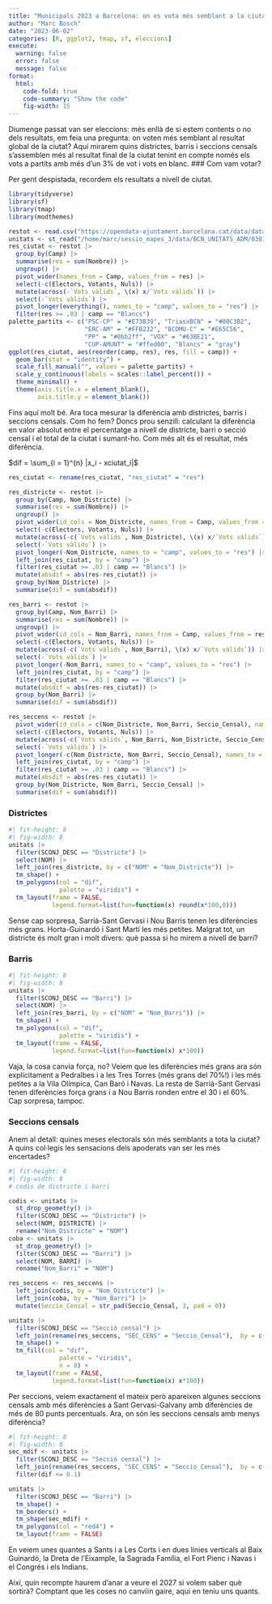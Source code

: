 ```yaml
---
title: "Municipals 2023 a Barcelona: on es vota més semblant a la ciutat?"
author: "Marc Bosch"
date: "2023-06-02"
categories: [R, ggplot2, tmap, sf, eleccions]
execute:
  warning: false
  error: false
  message: false
format:
  html: 
    code-fold: true
    code-summary: "Show the code"
    fig-width: 15
---
```



Diumenge passat van ser eleccions: més enllà de si estem contents o no dels resultats, em feia una pregunta: on voten més semblant al resultat global de la ciutat?
Aquí mirarem quins districtes, barris i seccions censals s'assemblen més al resultat final de la ciutat tenint en compte només els vots a partits amb més d'un 3% de vot i vots en blanc.
### Com vam votar?

Per gent despistada, recordem els resultats a nivell de ciutat.


```r
library(tidyverse)
library(sf)
library(tmap)
library(modthemes)

restot <- read.csv("https://opendata-ajuntament.barcelona.cat/data/dataset/78d2734c-35ee-49de-86c6-4bafef2e8e05/resource/ece25812-297e-49c9-8907-526797731fc8/download/2023_eleccions_locals.csv")
unitats <- st_read("/home/marc/sessio_mapes_3/data/BCN_UNITATS_ADM/0301100100_UNITATS_ADM_POLIGONS.json", quiet = TRUE)
res_ciutat <- restot |> 
  group_by(Camp) |> 
  summarise(res = sum(Nombre)) |> 
  ungroup() |> 
  pivot_wider(names_from = Camp, values_from = res) |> 
  select(-c(Electors, Votants, Nuls)) |> 
  mutate(across(-`Vots vàlids`, \(x) x/`Vots vàlids`)) |> 
  select(-`Vots vàlids`) |> 
  pivot_longer(everything(), names_to = "camp", values_to = "res") |> 
  filter(res >= .03 | camp == "Blancs")
palette_partits <- c("PSC-CP" = "#E73B39", "TriasxBCN" = "#00C3B2",
                     "ERC-AM" = "#FFB232", "BCOMU-C" = "#E65C56",
                     "PP" = "#0bb2ff", "VOX" = "#63BE21",
                     "CUP-AMUNT" = "#ffed00", "Blancs" = "gray")
ggplot(res_ciutat, aes(reorder(camp, res), res, fill = camp)) + 
  geom_bar(stat = "identity") + 
  scale_fill_manual("", values = palette_partits) + 
  scale_y_continuous(labels = scales::label_percent()) + 
  theme_minimal() + 
  theme(axis.title.x = element_blank(),
        axis.title.y = element_blank())


```


Fins aquí molt bé. Ara toca mesurar la diferència amb districtes, barris i seccions censals. Com ho fem? Doncs prou senzill: calculant la diferència en valor absolut entre el percentatge a nivell de districte, barri o secció censal i el total de la ciutat i sumant-ho. Com més alt és el resultat, més diferència.

$dif = \sum_{i = 1}^{n}  |x_i - xciutat_i|$

```r
res_ciutat <- rename(res_ciutat, "res_ciutat" = "res")

res_districte <- restot |> 
  group_by(Camp, Nom_Districte) |> 
  summarise(res = sum(Nombre)) |> 
  ungroup() |> 
  pivot_wider(id_cols = Nom_Districte, names_from = Camp, values_from = res) |> 
  select(-c(Electors, Votants, Nuls)) |> 
  mutate(across(-c(`Vots vàlids`, Nom_Districte), \(x) x/`Vots vàlids`)) |> 
  select(-`Vots vàlids`) |> 
  pivot_longer(-Nom_Districte, names_to = "camp", values_to = "res") |> 
  left_join(res_ciutat, by = "camp") |> 
  filter(res_ciutat >= .03 | camp == "Blancs") |> 
  mutate(absdif = abs(res-res_ciutat)) |> 
  group_by(Nom_Districte) |> 
  summarise(dif = sum(absdif))

res_barri <- restot |> 
  group_by(Camp, Nom_Barri) |> 
  summarise(res = sum(Nombre)) |> 
  ungroup() |> 
  pivot_wider(id_cols = Nom_Barri, names_from = Camp, values_from = res) |> 
  select(-c(Electors, Votants, Nuls)) |> 
  mutate(across(-c(`Vots vàlids`, Nom_Barri), \(x) x/`Vots vàlids`)) |> 
  select(-`Vots vàlids`) |> 
  pivot_longer(-Nom_Barri, names_to = "camp", values_to = "res") |> 
  left_join(res_ciutat, by = "camp") |> 
  filter(res_ciutat >= .03 | camp == "Blancs") |> 
  mutate(absdif = abs(res-res_ciutat)) |> 
  group_by(Nom_Barri) |> 
  summarise(dif = sum(absdif))

res_seccens <- restot |> 
  pivot_wider(id_cols = c(Nom_Districte, Nom_Barri, Seccio_Censal), names_from = Camp, values_from = Nombre) |>  
  select(-c(Electors, Votants, Nuls)) |> 
  mutate(across(-c(`Vots vàlids`, Nom_Barri, Nom_Districte, Seccio_Censal), \(x) x/`Vots vàlids`)) |> 
  select(-`Vots vàlids`) |> 
  pivot_longer(-c(Nom_Districte, Nom_Barri, Seccio_Censal), names_to = "camp", values_to = "res") |> 
  left_join(res_ciutat, by = "camp") |> 
  filter(res_ciutat >= .03 | camp == "Blancs") |> 
  mutate(absdif = abs(res-res_ciutat)) |> 
  group_by(Nom_Districte, Nom_Barri, Seccio_Censal) |> 
  summarise(dif = sum(absdif))
```



### Districtes


```r
#| fit-height: 8
#| fig-width: 8
unitats |> 
  filter(SCONJ_DESC == "Districte") |> 
  select(NOM) |> 
  left_join(res_districte, by = c("NOM" = "Nom_Districte")) |> 
  tm_shape() + 
  tm_polygons(col = "dif",
              palette = "viridis") + 
  tm_layout(frame = FALSE,
            legend.format=list(fun=function(x) round(x*100,0)))
```


Sense cap sorpresa, Sarrià-Sant Gervasi i Nou Barris tenen les diferències més grans. Horta-Guinardó i Sant Martí les més petites. Malgrat tot, un districte és molt gran i molt divers: què passa si ho mirem a nivell de barri?


### Barris

```r
#| fit-height: 8
#| fig-width: 8
unitats |> 
  filter(SCONJ_DESC == "Barri") |> 
  select(NOM) |> 
  left_join(res_barri, by = c("NOM" = "Nom_Barri")) |> 
  tm_shape() + 
  tm_polygons(col = "dif",
              palette = "viridis") + 
  tm_layout(frame = FALSE,
            legend.format=list(fun=function(x) x*100))
```

Vaja, la cosa canvia força, no? Veiem que les diferències més grans ara són explícitament a Pedralbes i a les Tres Torres (més grans del 70%!) i les més petites a la Vila Olímpica, Can Baró i Navas. La resta de Sarrià-Sant Gervasi tenen diferències força grans i a Nou Barris ronden entre el 30 i el 60%. Cap sorpresa, tampoc.

### Seccions censals

Anem al detall: quines meses electorals són més semblants a tota la ciutat? A quins col·legis les sensacions dels apoderats van ser les més encertades?


```r
#| fit-height: 8
#| fig-width: 8
# codis de districte i barri

codis <- unitats |> 
  st_drop_geometry() |> 
  filter(SCONJ_DESC == "Districte") |> 
  select(NOM, DISTRICTE) |> 
  rename("Nom_Districte" = "NOM")
coba <- unitats |> 
  st_drop_geometry() |> 
  filter(SCONJ_DESC == "Barri") |> 
  select(NOM, BARRI) |> 
  rename("Nom_Barri" = "NOM")

res_seccens <- res_seccens |> 
  left_join(codis, by = "Nom_Districte") |> 
  left_join(coba, by = "Nom_Barri") |> 
  mutate(Seccio_Censal = str_pad(Seccio_Censal, 3, pad = 0))

unitats |> 
  filter(SCONJ_DESC == "Secció censal") |> 
  left_join(rename(res_seccens, "SEC_CENS" = "Seccio_Censal"),  by = c("SEC_CENS", "BARRI", "DISTRICTE")) |> 
  tm_shape() + 
  tm_fill(col = "dif",
              palette = "viridis",
              n = 8) + 
  tm_layout(frame = FALSE,
            legend.format=list(fun=function(x) x*100))
```



Per seccions, veiem exactament el mateix però apareixen algunes seccions censals amb més diferències a Sant Gervasi-Galvany amb diferències de més de 80 punts percentuals. Ara, on són les seccions censals amb menys diferència?


```r
#| fit-height: 8
#| fig-width: 8
sec_mdif <- unitats |> 
  filter(SCONJ_DESC == "Secció censal") |> 
  left_join(rename(res_seccens, "SEC_CENS" = "Seccio_Censal"),  by = c("SEC_CENS", "BARRI", "DISTRICTE")) |> 
  filter(dif <= 0.1)

unitats |> 
  filter(SCONJ_DESC == "Barri") |> 
  tm_shape() + 
  tm_borders() + 
  tm_shape(sec_mdif) + 
  tm_polygons(col = "red4") + 
  tm_layout(frame = FALSE)
```


En veiem unes quantes a Sants i a Les Corts i en dues línies verticals al Baix Guinardó, la Dreta de l'Eixample, la Sagrada Família, el Fort Pienc i Navas i el Congrés i els Indians.

Així, quin recompte haurem d'anar a veure el 2027 si volem saber què sortirà? Comptant que les coses no canviïn gaire, aquí en teniu uns quants.
